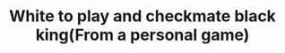 ---
title: White to play and checkmate black king(From a personal game)
createdAt: 2025-05-25
difficulty: Medium
published: true
tags: attraction
hint1: The black king is cocooned up nicely. Can you think of a way to break black's defenses?
hint2: Get to a position where you can fork black king and rook using your knight.
hint3: After the fork, there is a mate in 1 idea.
solution: "Rxa5+ Kxa5(forced); Nc4+ (Ka6 or Kb5); Qxb6#"
---
